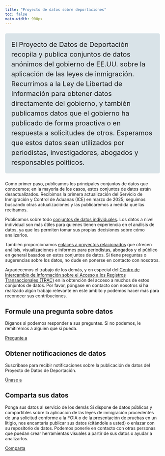 ```yaml
---
title: "Proyecto de datos sobre deportaciones"
toc: false
main-width: 900px
---
```


<p style="font-size:22px; line-height: 2rem; background-color: #D9E3E8; margin-top:25px; margin-bottom:25px; padding: 20px; border-radius: 5px;">El Proyecto de Datos de Deportación recopila y publica conjuntos de datos anónimos del gobierno de EE.UU. sobre la aplicación de las leyes de inmigración. Recurrimos a la Ley de Libertad de Información para obtener datos directamente del gobierno, y también publicamos datos que el gobierno ha publicado de forma proactiva o en respuesta a solicitudes de otros. Esperamos que estos datos sean utilizados por periodistas, investigadores, abogados y responsables políticos.</p>

Como primer paso, publicamos los principales conjuntos de datos que conocemos; en la mayoría de los casos, estos conjuntos de datos están desactualizados. Recibimos la primera actualización del Servicio de Inmigración y Control de Aduanas (ICE) en marzo de 2025; seguimos buscando otras actualizaciones y las publicaremos a medida que las recibamos.

Publicamos sobre todo [conjuntos de datos individuales](data.html). Los datos a nivel individual son más útiles para quienes tienen experiencia en el análisis de datos, ya que les permiten tomar sus propias decisiones sobre cómo analizarlos.

También proporcionamos [enlaces a proyectos relacionados](related.html) que ofrecen análisis, visualizaciones e informes para periodistas, abogados y el público en general basados en estos conjuntos de datos. Si tiene preguntas o sugerencias sobre los datos, no dude en ponerse en contacto con nosotros.

Agradecemos el trabajo de los demás, y en especial del [Centro de Intercambio de Información sobre el Acceso a los Registros Transaccionales (TRAC)](https://tracreports.org) en la obtención del acceso a muchos de estos conjuntos de datos. Por favor, póngase en contacto con nosotros si ha realizado algún trabajo relevante en este ámbito y podemos hacer más para reconocer sus contribuciones.

::: {.grid}

::: {.g-col-12 .g-col-md-6 .g-col-lg-6}

## Formule una pregunta sobre datos

Díganos si podemos responder a sus preguntas. Si no podemos, le remitiremos a alguien que sí pueda.

[Pregunte a](mailto:deportation_data_questions@law.berkeley.edu){.btn-action-primary .btn-action .btn .btn-outline-primary .btn-lg role="button"}

## Obtener notificaciones de datos

Suscríbase para recibir notificaciones sobre la publicación de datos del Proyecto de Datos de Deportación.

[Únase a](https://groups.google.com/a/law.berkeley.edu/g/deportation_data_updates/about){.btn-action-primary .btn-action .btn .btn-outline-primary .btn-lg role="button"}

:::

::: {.g-col-12 .g-col-md-6 .g-col-lg-6}

## Comparta sus datos

Ponga sus datos al servicio de los demás Si dispone de datos públicos y compartibles sobre la aplicación de las leyes de inmigración procedentes de una solicitud conforme a la FOIA o de la presentación de pruebas en un litigio, nos encantaría publicar sus datos (citándole a usted) o enlazar con su repositorio de datos. Podemos ponerle en contacto con otras personas que puedan crear herramientas visuales a partir de sus datos o ayudar a analizarlos.

[Comparta](mailto:deportation_data_questions@law.berkeley.edu){.btn-action-primary .btn-action .btn .btn-outline-primary .btn-lg role="button"}

:::

:::


